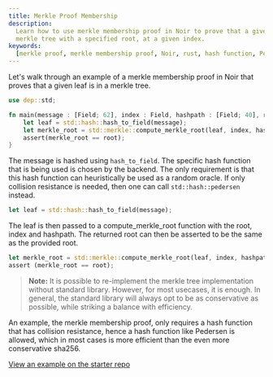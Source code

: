 ```yaml
---
title: Merkle Proof Membership
description:
  Learn how to use merkle membership proof in Noir to prove that a given leaf is a member of a
  merkle tree with a specified root, at a given index.
keywords:
  [merkle proof, merkle membership proof, Noir, rust, hash function, Pedersen, sha256, merkle tree]
---
```


Let's walk through an example of a merkle membership proof in Noir that proves that a given leaf is
in a merkle tree.

```rust
use dep::std;

fn main(message : [Field; 62], index : Field, hashpath : [Field; 40], root : Field) {
    let leaf = std::hash::hash_to_field(message);
    let merkle_root = std::merkle::compute_merkle_root(leaf, index, hashpath);
    assert(merkle_root == root);
}

```

The message is hashed using `hash_to_field`. The specific hash function that is being used is chosen
by the backend. The only requirement is that this hash function can heuristically be used as a
random oracle. If only collision resistance is needed, then one can call `std::hash::pedersen`
instead.

```rust
let leaf = std::hash::hash_to_field(message);
```

The leaf is then passed to a compute_merkle_root function with the root, index and hashpath. The returned root can then be asserted to be the same as the provided root.

```rust
let merkle_root = std::merkle::compute_merkle_root(leaf, index, hashpath);
assert (merkle_root == root);
```

> **Note:** It is possible to re-implement the merkle tree implementation without standard library.
> However, for most usecases, it is enough. In general, the standard library will always opt to be
> as conservative as possible, while striking a balance with efficiency.

An example, the merkle membership proof, only requires a hash function that has collision
resistance, hence a hash function like Pedersen is allowed, which in most cases is more efficient
than the even more conservative sha256.

[View an example on the starter repo](https://github.com/noir-lang/noir-examples/blob/3ea09545cabfa464124ec2f3ea8e60c608abe6df/stealthdrop/circuits/src/main.nr#L20)
